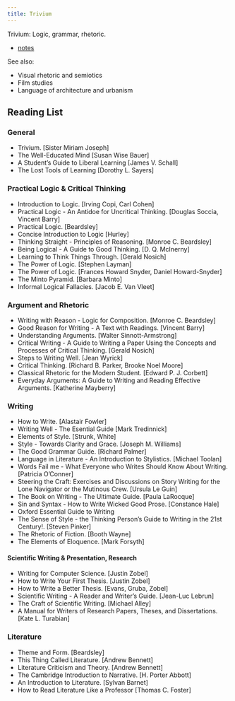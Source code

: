 ```yaml
---
title: Trivium
---
```


Trivium: Logic, grammar, rhetoric. 

* [notes](https://igor-dimi.github.io/trivium-notes/)

See also:

* Visual rhetoric and semiotics
* Film studies
* Language of architecture and urbanism

## Reading List

### General

* Trivium. [Sister Miriam Joseph]
* The Well-Educated Mind [Susan Wise Bauer]
* A Student's Guide to Liberal Learning [James V. Schall]
* The Lost Tools of Learning [Dorothy L. Sayers] 

### Practical Logic & Critical Thinking

* Introduction to Logic. [Irving Copi, Carl Cohen]
* Practical Logic - An Antidoe for Uncritical Thinking. [Douglas Soccia, Vincent Barry]
* Practical Logic. [Beardsley]
* Concise Introduction to Logic [Hurley]
* Thinking Straight - Principles of Reasoning. [Monroe C. Beardsley]
* Being Logical - A Guide to Good Thinking. [D. Q. McInerny]
* Learning to Think Things Through. [Gerald Nosich]
* The Power of Logic. [Stephen Layman]
* The Power of Logic. [Frances Howard Snyder, Daniel Howard-Snyder]
* The Minto Pyramid. [Barbara Minto]
* Informal Logical Fallacies. [Jacob E. Van Vleet]
  
### Argument and Rhetoric 

* Writing with Reason - Logic for Composition. [Monroe C. Beardsley]
* Good Reason for Writing - A Text with Readings. [Vincent Barry]
* Understanding Arguments. [Walter Sinnott-Armstrong]
* Critical Writing - A Guide to Writing a Paper Using the Concepts and Processes of Critical
  Thinking. [Gerald Nosich]
* Steps to Writing Well. [Jean Wyrick]
* Critical Thinking. [Richard B. Parker, Brooke Noel Moore]
* Classical Rhetoric for the Modern Student. [Edward P. J. Corbett]
* Everyday Arguments: A Guide to Writing and Reading Effective Arguments. [Katherine Mayberry]

### Writing 

* How to Write. [Alastair Fowler]
* Writing Well - The Esential Guide [Mark Tredinnick]
* Elements of Style. [Strunk, White]
* Style - Towards Clarity and Grace. [Joseph M. Williams]
* The Good Grammar Guide. [Richard Palmer]
* Language in Literature - An Introduction to Stylistics. [Michael Toolan]
* Words Fail me - What Everyone who Writes Should Know About Writing. [Patricia O'Conner]
* Steering the Craft: Exercises and Discussions on Story Writing for the Lone Navigator or the
  Mutinous Crew. [Ursula Le Guin]
* The Book on Writing - The Ultimate Guide. [Paula LaRocque]
* Sin and Syntax - How to Write Wicked Good Prose. [Constance Hale]
* Oxford Essential Guide to Writing
* The Sense of Style - the Thinking Person's Guide to Writing in the 21st Century!. [Steven Pinker]
* The Rhetoric of Fiction. [Booth Wayne]
* The Elements of Eloquence. [Mark Forsyth]

#### Scientific Writing & Presentation, Research

* Writing for Computer Science. [Justin Zobel]
* How to Write Your First Thesis. [Justin Zobel]
* How to Write a Better Thesis. [Evans, Gruba, Zobel]
* Scientific Writing - A Reader and Writer's Guide. [Jean-Luc Lebrun]
* The Craft of Scientific Writing. [Michael Alley]
* A Manual for Writers of Research Papers, Theses, and Dissertations. [Kate L. Turabian]

### Literature

* Theme and Form. [Beardsley]
* This Thing Called Literature. [Andrew Bennett]
* Literature Criticism and Theory. [Andrew Bennett]
* The Cambridge Introduction to Narrative. [H. Porter Abbott]
* An Introduction to Literature. [Sylvan Barnet]
* How to Read Literature Like a Professor [Thomas C. Foster]
